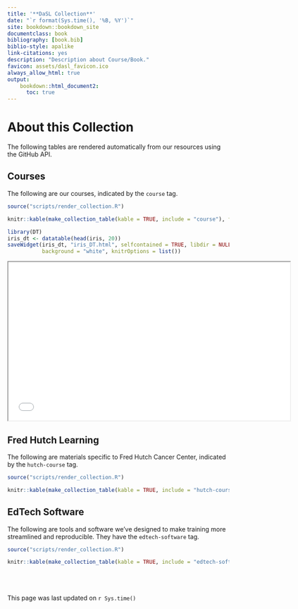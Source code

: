 ```yaml
---
title: '**DaSL Collection**'
date: "`r format(Sys.time(), '%B, %Y')`"
site: bookdown::bookdown_site
documentclass: book
bibliography: [book.bib]
biblio-style: apalike
link-citations: yes
description: "Description about Course/Book."
favicon: assets/dasl_favicon.ico
always_allow_html: true
output:
    bookdown::html_document2:
      toc: true
---
```


# About this Collection

The following tables are rendered automatically from our resources using the GitHub API. 

## Courses

The following are our courses, indicated by the `course` tag.

```r
source("scripts/render_collection.R")

knitr::kable(make_collection_table(kable = TRUE, include = "course"), format = "html")

library(DT)
iris_dt <- datatable(head(iris, 20))
saveWidget(iris_dt, "iris_DT.html", selfcontained = TRUE, libdir = NULL,
           background = "white", knitrOptions = list())
```

<iframe src="iris_DT.html" width="640" height="360"></iframe>

## Fred Hutch Learning

The following are materials specific to Fred Hutch Cancer Center, indicated by the `hutch-course` tag.

```r
source("scripts/render_collection.R")

knitr::kable(make_collection_table(kable = TRUE, include = "hutch-course"), format = "html")
```

## EdTech Software

The following are tools and software we've designed to make training more streamlined and reproducible. They have the `edtech-software` tag.

```r
source("scripts/render_collection.R")

knitr::kable(make_collection_table(kable = TRUE, include = "edtech-software"), format = "html")
```

<br><br><br>
This page was last updated on `r Sys.time()`

